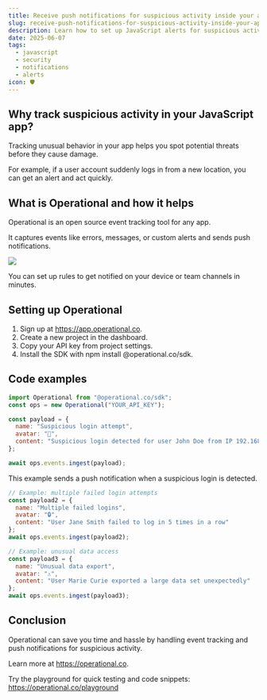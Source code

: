 ```yaml
---
title: Receive push notifications for suspicious activity inside your app with JavaScript
slug: receive-push-notifications-for-suspicious-activity-inside-your-app-with-javascript
description: Learn how to set up JavaScript alerts for suspicious activity in your app using Operational to stay on top of security threats.
date: 2025-06-07
tags:
  - javascript
  - security
  - notifications
  - alerts
icon: 🛡️
---
```


## Why track suspicious activity in your JavaScript app?

Tracking unusual behavior in your app helps you spot potential threats before they cause damage.

For example, if a user account suddenly logs in from a new location, you can get an alert and act quickly.

## What is Operational and how it helps

Operational is an open source event tracking tool for any app.

It captures events like errors, messages, or custom alerts and sends push notifications.

![](https://operational.co/images/misc/ops-usage.jpg)

You can set up rules to get notified on your device or team channels in minutes.

## Setting up Operational

1. Sign up at https://app.operational.co.
2. Create a new project in the dashboard.
3. Copy your API key from project settings.
4. Install the SDK with npm install @operational.co/sdk.

## Code examples

```javascript
import Operational from "@operational.co/sdk";
const ops = new Operational("YOUR_API_KEY");

const payload = {
  name: "Suspicious login attempt",
  avatar: "🚨",
  content: "Suspicious login detected for user John Doe from IP 192.168.1.10"
};

await ops.events.ingest(payload);
```

This example sends a push notification when a suspicious login is detected.

```javascript
// Example: multiple failed login attempts
const payload2 = {
  name: "Multiple failed logins",
  avatar: "🔒",
  content: "User Jane Smith failed to log in 5 times in a row"
};
await ops.events.ingest(payload2);
```

```javascript
// Example: unusual data access
const payload3 = {
  name: "Unusual data export",
  avatar: "⚠️",
  content: "User Marie Curie exported a large data set unexpectedly"
};
await ops.events.ingest(payload3);
```

## Conclusion

Operational can save you time and hassle by handling event tracking and push notifications for suspicious activity.

Learn more at https://operational.co.

Try the playground for quick testing and code snippets: https://operational.co/playground
